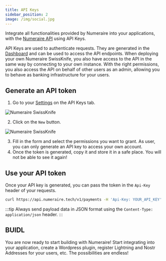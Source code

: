 ```yaml
---
title: API Keys
sidebar_position: 2
image: /img/social.jpg
---
```


Integrate all functionalities provided by Numeraire into your applications, with the [Numeraire API](https://api.numeraire.tech/docs) using API Keys.

API Keys are used to authenticate requests. They are generated in the [Dashboard](https://app.numeraire.tech) and can be used to access the API endpoints.
When deploying your own Numeraire SwissKnife, you also have access to the API in the same way by connecting to your own instance.
With the right permissions, you also access the API on behalf of other users as an admin, allowing you to behave as banking infrastructure for your users.

## Generate an API token

1. Go to your [Settings](https://app.numeraire.tech/settings?tab=apikeys) on the API Keys tab.

<div class="center-container" style={{ marginBottom: 20 }}>
  <img
    src="/img/article_images/developers/apikeys_overview.png"
    alt="Numeraire SwissKnife"
  />
</div>

2. Click on the `New` button.

<div class="center-container" style={{ marginBottom: 20 }}>
  <img
    src="/img/article_images/developers/apikeys_new.png"
    alt="Numeraire SwissKnife"
  />
</div>

3. Fill in the form and select the permissions you want to grant. As user, you can only generate an API key to access your own account.
4. Once the token is generated, copy it and store it in a safe place. You will not be able to see it again!

## Use your API token

Once your API key is generated, you can pass the token in the `Api-Key` header of your requests.

```bash
curl https://api.numeraire.tech/v1/payments -H 'Api-Key: YOUR_API_KEY'
```

:::tip
Always send payload data in JSON format using the `Content-Type: application/json` header.
:::

## BUIDL

You are now ready to start building with Numeraire! Start integrating into your application, create a Wordpress plugin, register Lightning and Nostr Addresses
for your users, etc. The possibilities are endless!